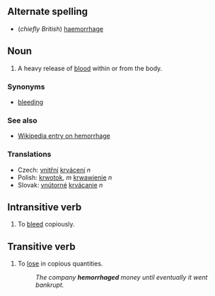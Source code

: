 ==Alternate spelling==
*(''chiefly British'') [[haemorrhage]]

==Noun==
#A heavy release of [[blood]] within or from the body.

===Synonyms===
*[[bleeding]]

===See also===
*[[w:hemorrhage|Wikipedia entry on hemorrhage]]

=== Translations ===
*Czech:  [[vnitřní]] [[krvácení]]  ''n''
*Polish: [[krwotok]], ''m'' [[krwawienie]] ''n''
*Slovak: [[vnútorné]] [[krvácanie]]  ''n''

==Intransitive verb==
#To [[bleed]] copiously.


==Transitive verb==
#To [[lose]] in copious quantities.
#: ''The company '''hemorrhaged''' money until eventually it went bankrupt.''